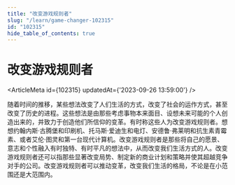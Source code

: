 ```yaml
---
title: "改变游戏规则者"
slug: "/learn/game-changer-102315"
id: "102315"
hide_table_of_contents: true
---
```



# 改变游戏规则者

<ArticleMeta id={102315} updatedAt={'2023-09-26 13:59:00'} />
<div className='border-solid border-b border-t-0 my-4 border-[var(--ifm-color-gray-300)]' />

随着时间的推移，某些想法改变了人们生活的方式，改变了社会的运作方式，甚至改变了历史的进程。这些想法是由那些考虑事物本来面目、设想未来可能的个人创造出来的，并致力于创造他们所信仰的变革。有时称这些人为改变游戏规则者。想想约翰内斯·古腾堡和印刷机、托马斯·爱迪生和电灯、安德鲁·弗莱明和抗生素青霉素、或者艾伦·图灵和第一台现代计算机。改变游戏规则者是那些将自己的愿景、意志和个性融入有时独特、有时平凡的想法中，从而改变我们生活方式的人。改变游戏规则者还可以指那些显著改变局势、制定新的商业计划和策略并使其超越竞争对手的公司。改变游戏规则者可以推动变革，改变我们生活的格局，不论是在小范围还是大范围内。
